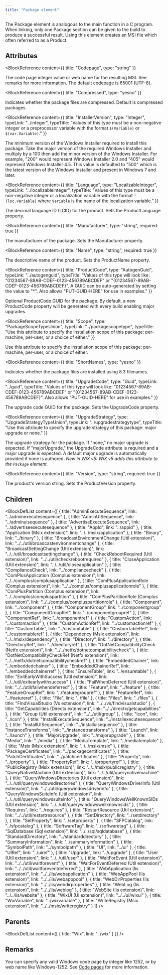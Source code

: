 ```yaml
---
title: "Package element"
---
```



The Package element is analogous to the main function in a C program. When linking, only one Package section
 can be given to the build to produce a successful result. Using this element creates an MSI file which often
 referred to as a Product.


## Attributes

<BlockWrapper>

  <BlockReference
    content={{
      title: "Codepage",
      type: "string"
    }}
  >
  The code page integer value or web name for the resulting MSI. See remarks for more information.
   The default codepage is 65001 (UTF-8).
  </BlockReference>

  <BlockReference
    content={{
      title: "Compressed",
      type: "yesno"
    }}
  >
  Indicates whether the package files are compressed. Default is compressed packages.
  </BlockReference>

  <BlockReference
    content={{
      title: "InstallerVersion",
      type: "Integer",
      typeLink: "../integer",
      typeTitle: "Values of this type must be a non-negative integer or a preprocessor variable with the format `$(Variable)` or `$(var.Variable)`."
    }}
  >
  The minimum version of the Windows Installer required to install this package. Take the major version of the required Windows Installer
   and multiply by a 100 then add the minor version of the Windows Installer. For example, "200" would represent Windows Installer 2.0 and
   "405" would represent Windows Installer 4.5. This value is defaulted to "500" which is the latest version of the Windows Installer and
   present in Windows 7 and later.
  </BlockReference>

  <BlockReference
    content={{
      title: "Language",
      type: "LocalizableInteger",
      typeLink: "../localizableinteger",
      typeTitle: "Values of this type must be a non-negative integer or a localization variable with the format `!(loc.Variable)` where `Variable` is the name of the localization variable."
    }}
  >
  The decimal language ID (LCID) for the product. Sets the ProductLanguage property.
  </BlockReference>

  <BlockReference
    content={{
      title: "Manufacturer",
      type: "string",
      required: true
    }}
  >
  The manufacturer of the package. Sets the Manufacturer property.
  </BlockReference>

  <BlockReference
    content={{
      title: "Name",
      type: "string",
      required: true
    }}
  >
  The descriptive name of the product. Sets the ProductName property.
  </BlockReference>

  <BlockReference
    content={{
      title: "ProductCode",
      type: "AutogenGuid",
      typeLink: "../autogenguid",
      typeTitle: "Values of this type will look like: \"01234567-89AB-CDEF-0123-456789ABCDEF\" or \"{01234567-89AB-CDEF-0123-456789ABCDEF}\". A GUID can be auto-generated by setting the value to \"*\". Also allows \"PUT-GUID-HERE\" for use in examples."
    }}
  >
  Optional ProductCode GUID for the package. By default, a new ProductCode property will be
   generated with every build enabling major upgrades.
  </BlockReference>

  <BlockReference
    content={{
      title: "Scope",
      type: "PackageScopeTypeUnion",
      typeLink: "../packagescopetype",
      typeTitle: "Use this attribute to specify the installation scope of this package: per-machine, per-user, or a choice of either."
    }}
  >
  Use this attribute to specify the installation scope of this package: per-machine, per-user, or a choice of either.
  </BlockReference>

  <BlockReference
    content={{
      title: "ShortNames",
      type: "yesno"
    }}
  >
  Indicates whether the package files are installed using 8.3 filenames.
  </BlockReference>

  <BlockReference
    content={{
      title: "UpgradeCode",
      type: "Guid",
      typeLink: "../guid",
      typeTitle: "Values of this type will look like: \"01234567-89AB-CDEF-0123-456789ABCDEF\" or \"{01234567-89AB-CDEF-0123-456789ABCDEF}\". Also allows \"PUT-GUID-HERE\" for use in examples."
    }}
  >
  The upgrade code GUID for the package. Sets the UpgradeCode property.
  </BlockReference>

  <BlockReference
    content={{
      title: "UpgradeStrategy",
      type: "UpgradeStrategyTypeUnion",
      typeLink: "../upgradestrategytype",
      typeTitle: "Use this attribute to specify the upgrade strategy of this package: major upgrade or none."
    }}
  >
  The upgrade strategy for the package. If "none," no major upgrade is expected.
   If "majorUpgrade," the UpgradeCode attribute is required and a major upgrade is expected.
   A default major upgrade is automatically provided if none is authored.
   _New in WiX v5: WiX v5 adds this attribute to the `Package` element._
  </BlockReference>

  <BlockReference
    content={{
      title: "Version",
      type: "string",
      required: true
    }}
  >
  The product's version string. Sets the ProductVersion property.
  </BlockReference>

</BlockWrapper>

## Children

<BlockDefList content={[
    {
      title: "AdminExecuteSequence",
      link: "../adminexecutesequence"
    },
    {
      title: "AdminUISequence",
      link: "../adminuisequence"
    },
    {
      title: "AdvertiseExecuteSequence",
      link: "../advertiseexecutesequence"
    },
    {
      title: "AppId",
      link: "../appid"
    },
    {
      title: "Application (Msix extension)",
      link: "../../msix/application"
    },
    {
      title: "Binary",
      link: "../binary"
    },
    {
      title: "BroadcastEnvironmentChange (Util extension)",
      link: "../../util/broadcastenvironmentchange"
    },
    {
      title: "BroadcastSettingChange (Util extension)",
      link: "../../util/broadcastsettingchange"
    },
    {
      title: "CheckRebootRequired (Util extension)",
      link: "../../util/checkrebootrequired"
    },
    {
      title: "CloseApplication (Util extension)",
      link: "../../util/closeapplication"
    },
    {
      title: "ComplianceCheck",
      link: "../compliancecheck"
    },
    {
      title: "ComPlusApplication (Complus extension)",
      link: "../../complus/complusapplication"
    },
    {
      title: "ComPlusApplicationRole (Complus extension)",
      link: "../../complus/complusapplicationrole"
    },
    {
      title: "ComPlusPartition (Complus extension)",
      link: "../../complus/compluspartition"
    },
    {
      title: "ComPlusPartitionRole (Complus extension)",
      link: "../../complus/compluspartitionrole"
    },
    {
      title: "Component",
      link: "../component"
    },
    {
      title: "ComponentGroup",
      link: "../componentgroup"
    },
    {
      title: "ComponentGroupRef",
      link: "../componentgroupref"
    },
    {
      title: "ComponentRef",
      link: "../componentref"
    },
    {
      title: "CustomAction",
      link: "../customaction"
    },
    {
      title: "CustomActionRef",
      link: "../customactionref"
    },
    {
      title: "CustomTable",
      link: "../customtable"
    },
    {
      title: "CustomTableRef",
      link: "../customtableref"
    },
    {
      title: "Dependency (Msix extension)",
      link: "../../msix/dependency"
    },
    {
      title: "Directory",
      link: "../directory"
    },
    {
      title: "DirectoryRef",
      link: "../directoryref"
    },
    {
      title: "DotNetCompatibilityCheck (Netfx extension)",
      link: "../../netfx/dotnetcompatibilitycheck"
    },
    {
      title: "DotNetCompatibilityCheckRef (Netfx extension)",
      link: "../../netfx/dotnetcompatibilitycheckref"
    },
    {
      title: "EmbeddedChainer",
      link: "../embeddedchainer"
    },
    {
      title: "EmbeddedChainerRef",
      link: "../embeddedchainerref"
    },
    {
      title: "EnsureTable",
      link: "../ensuretable"
    },
    {
      title: "ExitEarlyWithSuccess (Util extension)",
      link: "../../util/exitearlywithsuccess"
    },
    {
      title: "FailWhenDeferred (Util extension)",
      link: "../../util/failwhendeferred"
    },
    {
      title: "Feature",
      link: "../feature"
    },
    {
      title: "FeatureGroupRef",
      link: "../featuregroupref"
    },
    {
      title: "FeatureRef",
      link: "../featureref"
    },
    {
      title: "File",
      link: "../file"
    },
    {
      title: "Files",
      link: "../files"
    },
    {
      title: "FindVisualStudio (Vs extension)",
      link: "../../vs/findvisualstudio"
    },
    {
      title: "GetCapabilities (Directx extension)",
      link: "../../directx/getcapabilities"
    },
    {
      title: "Group (Util extension)",
      link: "../../util/group"
    },
    {
      title: "Icon",
      link: "../icon"
    },
    {
      title: "InstallExecuteSequence",
      link: "../installexecutesequence"
    },
    {
      title: "InstallUISequence",
      link: "../installuisequence"
    },
    {
      title: "InstanceTransforms",
      link: "../instancetransforms"
    },
    {
      title: "Launch",
      link: "../launch"
    },
    {
      title: "MajorUpgrade",
      link: "../majorupgrade"
    },
    {
      title: "Media",
      link: "../media"
    },
    {
      title: "MediaTemplate",
      link: "../mediatemplate"
    },
    {
      title: "Msix (Msix extension)",
      link: "../../msix/msix"
    },
    {
      title: "PackageCertificates",
      link: "../packagecertificates"
    },
    {
      title: "PatchCertificates",
      link: "../patchcertificates"
    },
    {
      title: "Property",
      link: "../property"
    },
    {
      title: "PropertyRef",
      link: "../propertyref"
    },
    {
      title: "PublicRegistry (Msix extension)",
      link: "../../msix/publicregistry"
    },
    {
      title: "QueryNativeMachine (Util extension)",
      link: "../../util/querynativemachine"
    },
    {
      title: "QueryWindowsDirectories (Util extension)",
      link: "../../util/querywindowsdirectories"
    },
    {
      title: "QueryWindowsDriverInfo (Util extension)",
      link: "../../util/querywindowsdriverinfo"
    },
    {
      title: "QueryWindowsSuiteInfo (Util extension)",
      link: "../../util/querywindowssuiteinfo"
    },
    {
      title: "QueryWindowsWellKnownSIDs (Util extension)",
      link: "../../util/querywindowswellknownsids"
    },
    {
      title: "Requires",
      link: "../requires"
    },
    {
      title: "RestartResource (Util extension)",
      link: "../../util/restartresource"
    },
    {
      title: "SetDirectory",
      link: "../setdirectory"
    },
    {
      title: "SetProperty",
      link: "../setproperty"
    },
    {
      title: "SFPCatalog",
      link: "../sfpcatalog"
    },
    {
      title: "SoftwareTag",
      link: "../softwaretag"
    },
    {
      title: "SqlDatabase (Sql extension)",
      link: "../../sql/sqldatabase"
    },
    {
      title: "StandardDirectory",
      link: "../standarddirectory"
    },
    {
      title: "SummaryInformation",
      link: "../summaryinformation"
    },
    {
      title: "SymbolPath",
      link: "../symbolpath"
    },
    {
      title: "UI",
      link: "../ui"
    },
    {
      title: "UIRef",
      link: "../uiref"
    },
    {
      title: "Upgrade",
      link: "../upgrade"
    },
    {
      title: "User (Util extension)",
      link: "../../util/user"
    },
    {
      title: "WaitForEvent (Util extension)",
      link: "../../util/waitforevent"
    },
    {
      title: "WaitForEventDeferred (Util extension)",
      link: "../../util/waitforeventdeferred"
    },
    {
      title: "WebApplication (Iis extension)",
      link: "../../iis/webapplication"
    },
    {
      title: "WebAppPool (Iis extension)",
      link: "../../iis/webapppool"
    },
    {
      title: "WebDirProperties (Iis extension)",
      link: "../../iis/webdirproperties"
    },
    {
      title: "WebLog (Iis extension)",
      link: "../../iis/weblog"
    },
    {
      title: "WebSite (Iis extension)",
      link: "../../iis/website"
    },
    {
      title: "WixUI (Ui extension)",
      link: "../../ui/wixui"
    },
    {
      title: "WixVariable",
      link: "../wixvariable"
    },
    {
      title: "WriteRegistry (Msix extension)",
      link: "../../msix/writeregistry"
    }
  ]}
/>

## Parents

<BlockDefList content={[
    {
      title: "Wix",
      link: "../wix"
    }
  ]}
/>

## Remarks

You can specify any valid Windows code page by integer like 1252, or by web name like Windows-1252. See [Code pages](../../tools/codepage/) for more information.

